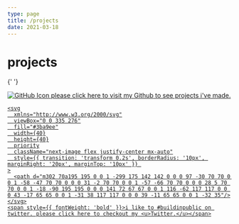```yaml
---
type: page
title: /projects
date: 2021-03-18
---
```


# projects



<div style={{ display: 'flex', flexWrap: 'wrap', justifyContent: 'space-between' }}>

{' '}
<div
  style={{
    marginBottom: '20px',
    borderRadius: '10px',
    overflow: 'hidden',
    alignItems: 'center',
  }}
  className="flex justify-center mx-auto"
>
  <a href="https://github.com/DarkInventor?tab=repositories" style={{ textDecoration: 'none', display: 'flex', alignItems: 'center' }}>
    <Image
      src="https://ghicons.github.com/assets/images/blue/svg/GitHub%20CLI.svg"
      alt="GitHub Icon"
      width={50}
      height={50}
      priority
      className="next-image flex justify-center mx-auto"
      style={{ transition: 'transform 0.2s', borderRadius: '10px', marginRight: '10px' }}
    />
    <span style={{ fontWeight: 'bold' }}>please click here to visit my <u>Github</u> to see projects i've made.</span>
  </a>
  <a href="https://github.com/DarkInventor?tab=repositories" style={{ textDecoration: 'none', display: 'flex', alignItems: 'center' }}>

    <svg
      xmlns="http://www.w3.org/2000/svg"
      viewBox="0 0 335 276"
      fill="#3ba9ee"
      width={40}
      height={40}
      priority
      className="next-image flex justify-center mx-auto"
      style={{ transition: 'transform 0.2s', borderRadius: '10px', marginRight: '20px', marginTop: '10px' }} 
    >
      <path d="m302 70a195 195 0 0 1 -299 175 142 142 0 0 0 97 -30 70 70 0 0 1 -58 -47 70 70 0 0 0 31 -2 70 70 0 0 1 -57 -66 70 70 0 0 0 28 5 70 70 0 0 1 -18 -90 195 195 0 0 0 141 72 67 67 0 0 1 116 -62 117 117 0 0 0 43 -17 65 65 0 0 1 -31 38 117 117 0 0 0 39 -11 65 65 0 0 1 -32 35"/>
    </svg>
    <span style={{ fontWeight: 'bold' }}>i like to #buildinpublic on twitter. please click here to checkout my <u>Twitter.</u></span>
  </a>
</div>
</div>
